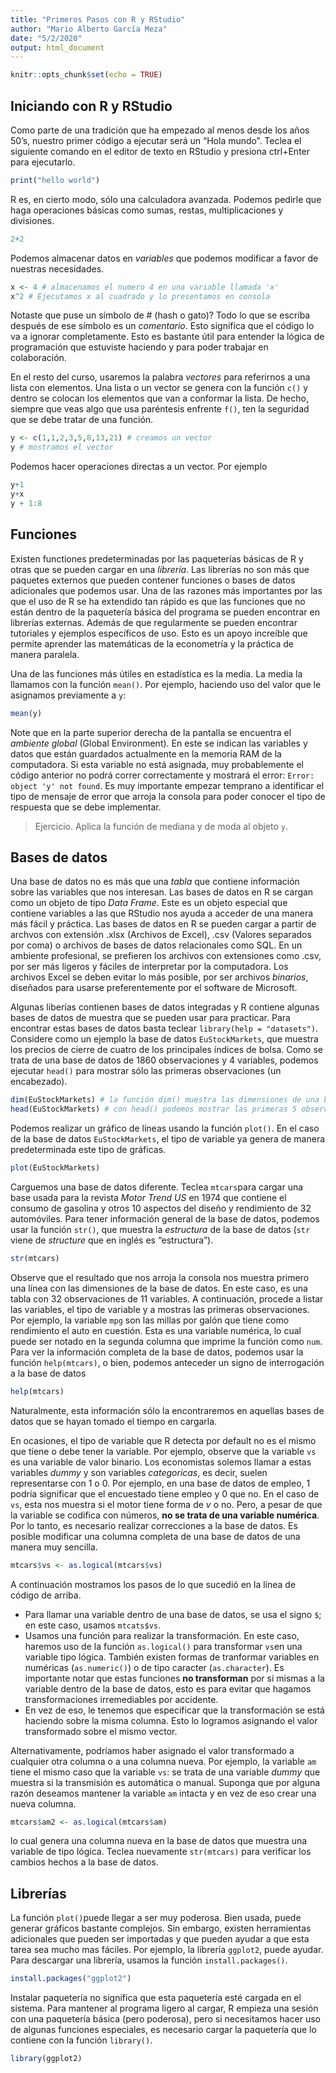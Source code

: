 ```yaml
---
title: "Primeros Pasos con R y RStudio"
author: "Mario Alberto García Meza"
date: "5/2/2020"
output: html_document
---
```


```r
knitr::opts_chunk$set(echo = TRUE)
```

## Iniciando con R y RStudio

Como parte de una tradición que ha empezado al menos desde los años 50's, nuestro primer código a ejecutar será un "Hola mundo". Teclea el siguiente comando en el editor de texto en RStudio y presiona ctrl+Enter para ejecutarlo.
```r
print("hello world")
```
R es, en cierto modo, sólo una calculadora avanzada. Podemos pedirle que haga operaciones básicas como sumas, restas, multiplicaciones y divisiones.

```r
2+2
```

Podemos almacenar datos en _variables_ que podemos modificar a favor de nuestras necesidades.

```r
x <- 4 # almacenamos el numero 4 en una variable llamada 'x'
x^2 # Ejecutamos x al cuadrado y lo presentamos en consola
```
Notaste que puse un símbolo de # (hash o gato)? Todo lo que se escriba después de ese símbolo es un _comentario_. Esto significa que el código lo va a ignorar completamente. Esto es bastante útil para entender la lógica de programación que estuviste haciendo y para poder trabajar en colaboración.

En el resto del curso, usaremos la palabra _vectores_ para referirnos a una lista con elementos. Una lista o un vector se genera con la función `c()` y dentro se colocan los elementos que van a conformar la lista. De hecho, siempre que veas algo que usa paréntesis enfrente `f()`, ten la seguridad que se debe tratar de una función.

```r
y <- c(1,1,2,3,5,8,13,21) # creamos un vector
y # mostramos el vector
```
Podemos hacer operaciones directas a un vector. Por ejemplo
```r
y+1
y+x
y + 1:8
```

## Funciones
Existen functiones predeterminadas por las paqueterías básicas de R y otras que se pueden cargar en una _librería_. Las librerías no son más que paquetes externos que pueden contener funciones o bases de datos adicionales que podemos usar. Una de las razones más importantes por las que el uso de R se ha extendido tan rápido es que las funciones que no están dentro de la paquetería básica del programa se pueden encontrar en librerías externas. Además de que regularmente se pueden encontrar tutoriales y ejemplos específicos de uso. Esto es un apoyo increíble que permite aprender las matemáticas de la econometría y la práctica de manera paralela.

Una de las funciones más útiles en estadística es la media. La media la llamamos con la función `mean()`. Por ejemplo, haciendo uso del valor que le asignamos previamente a `y`:

```r
mean(y)
```

Note que en la parte superior derecha de la pantalla se encuentra el _ambiente global_ (Global Environment). En este se indican las variables y datos que están guardados actualmente en la memoria RAM de la computadora. Si esta variable no está asignada, muy probablemente el código anterior no podrá correr correctamente y mostrará el error: `Error: object 'y' not found`. Es muy importante empezar temprano a identificar el tipo de mensaje de error que arroja la consola para poder conocer el tipo de respuesta que se debe implementar.

> Ejercicio. Aplica la función de mediana y de moda al objeto `y`.

## Bases de datos
Una base de datos no es más que una _tabla_ que contiene información sobre las variables que nos interesan. Las bases de datos en R se cargan como un objeto de tipo _Data Frame_. Este es un objeto especial que contiene variables a las que RStudio nos ayuda a acceder de una manera más fácil y práctica. Las bases de datos en R se pueden cargar a partir de archvos con extensión .xlsx (Archivos de Excel), .csv (Valores separados por coma) o archivos de bases de datos relacionales como SQL. En un ambiente profesional, se prefieren los archivos con extensiones como .csv, por ser más ligeros y fáciles de interpretar por la computadora. Los archivos Excel se deben evitar lo más posible, por ser archivos _binarios_, diseñados para usarse preferentemente por el software de Microsoft.

Algunas liberías contienen bases de datos integradas y R contiene algunas bases de datos de muestra que se pueden usar para practicar. Para encontrar estas bases de datos basta teclear `library(help = "datasets")`. Considere como un ejemplo la base de datos `EuStockMarkets`, que muestra los precios de cierre de cuatro de los principales índices de bolsa. Como se trata de una base de datos de 1860 observaciones y 4 variables, podemos ejecutar `head()` para mostrar sólo las primeras observaciones (un encabezado).
```r
dim(EuStockMarkets) # la función dim() muestra las dimensiones de una base de datos
head(EuStockMarkets) # con head() podemos mostrar las primeras 5 observaciones.
```
Podemos realizar un gráfico de líneas usando la función `plot()`. En el caso de la base de datos `EuStockMarkets`, el tipo de variable ya genera de manera predeterminada este tipo de gráficas.
```r
plot(EuStockMarkets)
```

Carguemos una base de datos diferente. Teclea `mtcars`para cargar una base usada para la revista _Motor Trend US_ en 1974 que contiene el consumo de gasolina y otros 10 aspectos del diseño y rendimiento de 32 automóviles. Para tener información general de la base de datos, podemos usar la función `str()`, que muestra la _estructura_ de la base de datos (`str` viene de _structure_ que en inglés es "estructura").
```r
str(mtcars)
```
Observe que el resultado que nos arroja la consola nos muestra primero una línea con las dimensiones de la base de datos. En este caso, es una tabla con 32 observaciones de 11 variables. A continuación, procede a listar las variables, el tipo de variable y a mostras las primeras observaciones. Por ejemplo, la variable `mpg` son las millas por galón que tiene como rendimiento el auto en cuestión. Esta es una variable numérica, lo cual puede ser notado en la segunda columna que imprime la función como `num`. Para ver la información completa de la base de datos, podemos usar la función `help(mtcars)`, o bien, podemos anteceder un signo de interrogación a la base de datos
```r
help(mtcars)
```
Naturalmente, esta información sólo la encontraremos en aquellas bases de datos que se hayan tomado el tiempo en cargarla.

En ocasiones, el tipo de variable que R detecta por default no es el mismo que tiene o debe tener la variable. Por ejemplo, observe que la variable `vs` es una variable de valor binario. Los economistas solemos llamar a estas variables _dummy_ y son variables _categoricas_, es decir, suelen representarse con 1 o 0. Por ejemplo, en una base de datos de empleo, 1 podría significar que el encuestado tiene empleo y 0 que no. En el caso de `vs`, esta nos muestra si el motor tiene forma de _v_ o no. Pero, a pesar de que la variable se codifica con números, **no se trata de una variable numérica**. Por lo tanto, es necesario realizar correcciones a la base de datos. Es posible modificar una columna completa de una base de datos de una manera muy sencilla. 
```r
mtcars$vs <- as.logical(mtcars$vs)
```
A continuación mostramos los pasos de lo que sucedió en la línea de código de arriba.

* Para llamar una variable dentro de una base de datos, se usa el signo `$`; en este caso, usamos `mtcats$vs`.
* Usamos una función para realizar la transformación. En este caso, haremos uso de la función  `as.logical()` para transformar `vs`en una variable tipo lógica. También existen formas de tranformar variables en numéricas (`as.numeric()`) o de tipo caracter (`as.character`). Es importante notar que estas funciones **no transforman** por si mismas a la variable dentro de la base de datos, esto es para evitar que hagamos transformaciones irremediables por accidente. 
* En vez de eso, le tenemos que especificar que la transformación se está haciendo sobre la misma columna. Esto lo logramos asignando el valor transformado sobre el mismo vector.

Alternativamente, podríamos haber asignado el valor transformado a cualquier otra columna o a una columna nueva. Por ejemplo, la variable `am` tiene el mismo caso que la variable `vs`: se trata de una variable _dummy_ que muestra si la transmisión es automática o manual. Suponga que por alguna razón deseamos mantener la variable `am` intacta y en vez de eso crear una nueva columna.
```r
mtcars$am2 <- as.logical(mtcars$am)
```
lo cual genera una columna nueva en la base de datos que muestra una variable de tipo lógica. Teclea nuevamente `str(mtcars)` para verificar los cambios hechos a la base de datos.

## Librerías
La función `plot()`puede llegar a ser muy poderosa. Bien usada, puede generar gráficos bastante complejos. Sin embargo, existen herramientas adicionales que pueden ser importadas y que pueden ayudar a que esta tarea sea mucho mas fáciles. Por ejemplo, la librería `ggplot2`, puede ayudar. Para descargar una librería, usamos la función `install.packages()`.
```r
install.packages("ggplot2")
```
Instalar paquetería no significa que esta paquetería esté cargada en el sistema. Para mantener al programa ligero al cargar, R empieza una sesión con una paquetería básica (pero poderosa), pero si necesitamos hacer uso de algunas funciones especiales, es necesario cargar la paquetería que lo contiene con la función `library()`.
```r
library(ggplot2)
```

